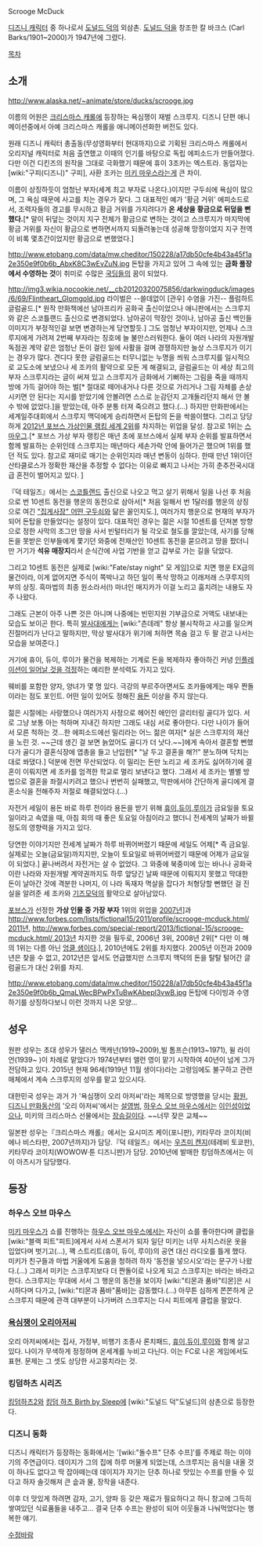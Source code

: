 Scrooge McDuck

[[디즈니 캐릭터]] 중 하나로서 [[도널드 덕]]의 외삼촌. [[도널드 덕]]을 창조한 칼 바크스 (Carl Barks/1901~2000)가 1947년에 그렸다.

[[목차]]
== 소개 ==
http://www.alaska.net/~animate/store/ducks/scrooge.jpg

이름의 어원은 [[크리스마스 캐롤]]에 등장하는 욕심쟁이 재벌 스크루지. 디즈니 단편 애니메이션중에서 아예 크리스마스 캐롤을 애니메이션화한 버전도 있다.

원래 디즈니 캐릭터 총출동(무성영화부터 현대까지)으로 기획된 크리스마스 캐롤에서 오리지널 캐릭터로 처음 출연했고 이때의 인기를 바탕으로 독립 에피소드가 만들어졌다. 다만 이건 디킨즈의 원작을 그대로 극화했기 때문에 휴이 3조카는 엑스트라. 동업자는 [wiki:"구피(디즈니)" 구피], 사환 조카는 [[미키 마우스]]라는게 큰 차이.

이름이 상징하듯이 엄청난 부자(세계 최고 부자로 나온다.)이지만 구두쇠에 욕심이 많으며, 그 욕심 때문에 사고를 치는 경우가 잦다. 그 대표적인 예가 '황금 거위' 에피소드로서, 조력자들의 경고를 무시하고 황금 거위를 가지려다가 '''온 세상을 황금으로 뒤덮을 뻔했다.'''[* 말이 뒤덮는 것이지 지구 전체가 황금으로 변하는 것이고 스크루지가 마지막에 황금 거위를 자신이 황금으로 변하면서까지 되돌려놓는데 성공해 망정이었지 지구 전역이 비록 몇초간이었지만 황금으로 변했었다.]

http://www.etobang.com/data/mw.cheditor/150228/a17db50cfe4b43a45f1a2e350e9f0b6b_AbxK8C3wEvZuN.jpg
돈탑을 가지고 있어 그 속에 있는 '''금화 풀장에서 수영하는 것'''이 취미로 수많은 [[국딩]]들의 꿈이 되었다.

http://img3.wikia.nocookie.net/__cb20120320075856/darkwingduck/images/6/69/Flintheart_Glomgold.jpg
라이벌은 --쓸데없이 [관우] 수염을 가진-- 플럼하트 글럼골드.[* 원작 만화책에선 남아프리카 공화국 출신이었으나 애니판에서는 스크루지와 같은 스코틀랜드 출신으로 변경되었다. 남아공이 막장인 것이나, 남아공 출신 백인들 이미지가 부정적인걸 보면 변경하는게 당연할듯.] 그도 엄청난 부자이지만, 언제나 스크루지에게 가려져 2번째 부자라는 칭호에 늘 불만스러워한다. 둘이 여러 나라의 자원개발 독점권 계약 같은 엄청난 돈이 걸린 일에 사활을 걸며 경쟁하지만 늘상 스크루지가 이기는 경우가 많다. 견디다 못한 글럼골드는 터무니없는 누명을 씌워 스크루지를 일시적으로 교도소에 보냈으나 세 조카의 활약으로 모든 게 해결되고, 글럼골드는 이 세상 최고의 부자 스크루지라는 글이 써져 있고 스크루지가 금화에서 기뻐하는 그림을 죽을 때까지 방에 가득 걸어야 하는 벌[* 절대로 떼어내거나 다른 것으로 가리거나 그림 자체를 손상시키면 안 된다는 지시를 받았기에 안볼려면 스스로 눈감던지 고개돌리던지 해서 안 볼 수 밖에 없었다.]을 받았는데, 아주 분통 터져 죽으려고 했다.(...) 하지만 만화판에서는 세계일주대회에서 스크루지 맥덕에게 승리하면서 돈탑의 돈을 싹쓸이했다. 그리고 당당하게 [http://www.forbes.com/special-report/2012/fictional-15-12/flintheart-glomgold.html/ 2012년 포브스 가상인물 랭킹 세계 2위]를 차지하는 위업을 달성. 참고로 1위는 [[스마우그]].[* 포브스 가상 부자 랭킹은 매년 초에 포브스에서 실제 부자 순위를 발표하면서 함께 발표하는 순위인데 스크루지는 매년마다 세손가락 안에 들어가곤 했으며 1위를 했던 적도 있다. 참고로 재미로 매기는 순위인지라 매년 변동이 심하다. 한때 만년 1위이던 산타클로스가 정확한 재산을 추정할 수 없다는 이유로 빠지고 나서는 가히 춘추전국시대급 혼전이 벌어지고 있다. ]

『덕 테일즈』에서는 [[스코틀랜드]] 출신으로 나오고 먹고 살기 위해서 일을 나선 후 처음으로 번 10센트 동전을 행운의 동전으로 삼아서[* 처음 일해서 번 1달러를 행운의 상징으로 여긴 [["집게사장" 어떤 구두쇠]]와 닮은 꼴인지도.], 여러가지 행운으로 현재의 부자가 되어 돈탑을 만들었다는 설정이 있다. 대표적인 경우는 젊은 시절 10센트를 던져본 방향으로 정한 사막의 조그만 땅을 사서 빈털터리가 될 각오로 철도를 깔았는데, 사기를 당해 돈을 못받은 인부들에게 쫓기던 와중에 전재산인 10센트 동전을 묻으려고 땅을 팠더니만 거기가 '''석유 매장지'''라서 순식간에 사업 기반을 얻고 갑부로 가는 길을 닦았다.

그리고 10센트 동전은 실제로 [wiki:"Fate/stay night" 모 게임]으로 치면 행운 EX급의 물건이라, 이게 없어지면 주식이 쪽박나고 하던 일이 폭삭 망하고 이래저래 스쿠루지의 부의 상징. 흑마법의 최종 원소라서(!) 마녀인 매지카가 이걸 노리고 훔치려는 내용도 자주 나왔다.

그래도 근본이 아주 나쁜 것은 아니며 나중에는 빈민지원 기부금으로 거액도 내보내는 모습도 보이곤 한다. 특히 [[발사대]]에게는 [wiki:"츤데레" 항상 불시착하고 사고를 일으켜 진절머리가 난다고 말하지만, 막상 발사대가 위기에 처하면 목숨 걸고 두 팔 걷고 나서는 모습을 보여준다.]

거기에 휴이, 듀이, 루이가 물건을 복제하는 기계로 돈을 복제하자 좋아하긴 커녕 [http://bbs2.ruliweb.daum.net/gaia/do/ruliweb/family/230/read?articleId=24771606&bbsId=G005&itemId=75&pageIndex=2 인플레이션이 일어날 것을 걱정]하는 예리한 분석력도 가지고 있다.

웨비를 포함한 양자, 양녀가 몇 명 있다. 극강의 부르주아면서도 조카들에게는 매우 짠돌이라는 점도 포인트. 어떤 일이 있어도 정해진 [[용돈]] 이상을 주지 않는다.

젊은 시절에는 사랑했으나 여러가지 사정으로 헤어진 애인인 글리터링 골디가 있다. 서로 그냥 보통 아는 척하며 지내긴 하지만 그래도 내심 서로 좋아한다. 다만 나이가 들어서 모른 척하는 것...한 에피소드에선 밀리라는 어느 젊은 여자[* 실은 스크루지의 재산을 노린 것. ~~근데 생긴 걸 보면 늙었어도 골디가 더 낫다.~~]에게 속아서 결혼할 뻔했다가 골디가 결혼식장에 엽총을 들고 난입한[* "날 두고 결혼을 해?!" 분노하며 닥치는대로 쏴댔다.] 덕분에 전면 무산되었다. 이 밀리는 돈만 노리고 세 조카도 싫어하기에 결혼이 이뤄지면 세 조카를 엄격한 학교로 멀리 보낸다고 했다. 그래서 세 조카는 별별 방법으로 결혼을 좌절시키려고 했으나 번번히 실패했고, 막판에서야 간단하게 골디에게 결혼소식을 전해주자 저절로 해결되었다.(...)

자전거 세일이 용돈 바로 하루 전이라 용돈을 받기 위해 [[휴이,듀이,루이]]가 금요일을 토요일이라고 속였을 때, 아침 회의 때 좋은 토요일 아침이라고 했더니 전세계의 날짜가 바뀔 정도의 영향력을 가지고 있다.

당연한 이야기지만 전세계 날짜가 하루 바뀌어버렸기 때문에 세일도 어제[* 즉 금요일. 실제로는 오늘(금요일)까지지만, 오늘이 토요일로 바뀌어버렸기 때문에 어제가 금요일이 되었다.] 끝나버려서 자전거는 살 수 없었다. 그 와중에 북중미에 있는 바나나 공화국이란 나라와 자원개발 계약권까지도 하루 앞당긴 날짜 때문에 이뤄지지 못했고 막대한 돈이 날아간 것에 격분한 나머지, 이 나라 독재자 멱살을 잡다가 처형당할 뻔했던 걸 진실을 알려준 세 조카와 [[기즈모덕]]의 활약으로 살아남았다.

[[포브스]]가 선정한 '''가상 인물 중 가장 부자''' 1위의 위업을 [http://www.forbes.com/2007/12/11/scrooge-mcduck-money-oped-books-cx_mh_fict1507_1211scrooge.html/ 2007년]]과 [[http://www.forbes.com/lists/fictional15/2011/profile/scrooge-mcduck.html/ 2011년]], [[http://www.forbes.com/special-report/2013/fictional-15/scrooge-mcduck.html/ 2013년]] 차지한 것을 필두로, 2006년 3위, 2008년 2위[* 다만 이 해의 1위는 다름 아닌 [[엉클 샘]]이다.], 2010년에도 2위를 차지했다. 2005년 이전과 2009년은 찾을 수 없고, 2012년은 앞서도 언급했지만 스크루지 맥덕의 돈을 탈탈 털어간 글럼골드가 대신 2위를 차지.  

http://www.etobang.com/data/mw.cheditor/150228/a17db50cfe4b43a45f1a2e350e9f0b6b_QmaLWecBPwPxTuBwKAbepl3vwB.jpg
돈탑에 다이빙과 수영하기를 상징하다보니 이런 것까지 나온 모양...

== 성우 ==
원판 성우는 초대 성우가 댈러스 맥캐넌(1919~2009),빌 톰프슨(1913~1971), 윌 라이언(1939~ )이 차례로 맡았다가 1974년부터 앨런 영이 맡기 시작하여 40년이 넘게 그가 전담하고 있다. 2015년 현재 96세(1919년 11월 생이다)라는 고령임에도 불구하고 관련 매체에서 계속 스크루지의 성우를 맡고 있으시다.

대한민국 성우는 과거 <The Ducktales>가 '욕심쟁이 오리 아저씨'라는 제목으로 방영했을 당시는 [[황원]], [[디즈니 만화동산]]의 '오리 아저씨'에서는 [[설영범]], [[하우스 오브 마우스]]에서는 [[이인성]]이었으나, 미키의 크리스마스 선물에서는 [[장승길]]이다. ~~너무 잦은 교체~~

일본판 성우는『크리스마스 캐롤』에서는 요시미즈 케이(포니판), 키타무라 코이치(비에나 비스타판, 2007년까지)가 담당.『덕 테일즈』에서는 [[우츠미 켄지]](테레비 토쿄판), 키타무라 코이치(WOWOW·툰 디즈니판)가 담당. 2010년에 발매한 킹덤하츠에서는 이이 아츠시가 담당했다.

== 등장 ==
=== 하우스 오브 마우스 === 
[[미키 마우스]]가 쇼를 진행하는 [[하우스 오브 마우스]]에서는 자신이 쇼를 좋아한다며 클럽을 [wiki:"블랙 피트"피트]에게서 사서 스폰서가 되자 일단 미키는 너무 사치스러운 옷을 입었다며 벗기고(...), 꽥 스트리트(휴이, 듀이, 루이)의 공연 대신 라디오를 틀게 했다. 미키가 친구들과 마법 거울에게 도움을 청하려 하자 '동전을 넣으시오'라는 문구가 나왔다.(...)
그래서 미키는 스크루지보다 더 짠돌이로 나오게 되고 스크루지는 바라는 바라고 한다.
스크루지는 무대에 서서 그 행운의 동전을 보이자 [wiki:"티몬과 품바"티몬]은 시시하다며 다가고, [wiki:"티몬과 품바"품바]는 감동했다.(...)
아무튼 심하게 쫀쫀하게 군 스크루지 때문에 관객 대부분이 나가버려 스크루지는 다시 피트에게 클럽을 팔았다.

=== [[욕심쟁이 오리아저씨]] === 
오리 아저씨에서는 집사, 가정부, 비행기 조종사 론치패드, [[휴이,듀이,루이]]와 함께 살고 있다. 나이가 무색하게 정정하며 온세계를 누비고 다닌다. 이는 FC로 나온 게임에서도 표현. 문제는 그 셋도 상당한 사고뭉치라는 것.

=== 킹덤하츠 시리즈 === 
[[킹덤하츠2]]와 [[킹덤 하츠 Birth by Sleep]]에 [wiki:"도널드 덕"도널드]의 삼촌으로 등장한다.

=== 디즈니 동화 ===
디즈니 캐릭터가 등장하는 동화에서는 '[wiki:"돌수프" 단추 수프]'를 주제로 하는 이야기의 주연급이다.
데이지가 그의 집에 하루 머물게 되었는데, 스크루지는 음식을 내올 것이 하나도 없다고 딱 잡아떼는데 데이지가 자기는 단추 하나로 맛있는 수프를 만들 수 있다고 하자 솔깃해져 큰 솥과 물, 장작을 내준다.

이후 더 맛있게 하려면 감자, 고기, 양파 등 갖은 재료가 필요하다고 하니 창고에 그득히 쌓여있던 식료품들을 내주고... 결국 단추 수프는 완성이 되어 이웃들과 나눠먹었다는 행복한 얘기.

[[수정바람]]
